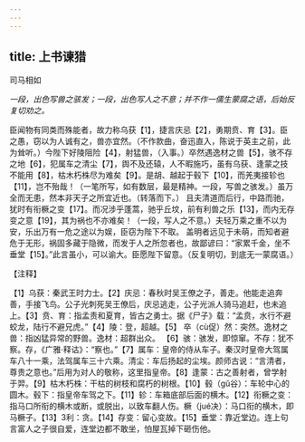 ```yaml
---
---
---
```

title: 上书谏猎
---



司马相如

*一段，出色写兽之骇发；一段，出色写人之不意；并不作一儒生蒙腐之语，后始反复切劝之。*

臣闻物有同类而殊能者，故力称乌获【1】，捷言庆忌【2】，勇期贲、育【3】。臣之愚，窃以为人诚有之，兽亦宜然。（不作款曲，奋迅直入，陈说于英主之前，此为耸听。）今陛下好陵阻险【4】，射猛兽，（入事。）卒然遇逸材之兽【5】，骇不存之地【6】，犯属车之清尘【7】，舆不及还辕，人不暇施巧，虽有乌获、逢蒙之技不能用【8】，枯木朽株尽为难矣【9】。是胡、越起于毂下【10】，而羌夷接轸也【11】，岂不殆哉！（一笔所写，如有数层，最是精神。一段，写兽之骇发。）虽万全而无患，然本非天子之所宜近也。（转落而下。）
且夫清道而后行，中路而驰，犹时有衔橛之变【17】。而况涉乎蓬蒿，驰乎丘坟，前有利兽之乐【13】，而内无存变之意【19】，其为祸也不亦难矣！（一段，写人之不意。）夫轻万乘之重不以为安，乐出万有一危之途以为娱，臣窃为陛下不取。
盖明者远见于未萌，而知者避危于无形，祸固多藏于隐微，而发于人之所忽者也，故鄙谚曰：“家累千金，坐不垂堂【15】。”此言虽小，可以谕大。臣愿陛下留意。（反复明切，到底无一蒙腐语。）

【注释】

【1】乌获：秦武王时力士。【2】庆忌：春秋时吴王僚之子，善走。他能走追奔善，手接飞鸟。公子光刺死吴王僚后，庆忌逃走，公子光派人骑马追赶，也未追上。【3】贲、育：指孟责和夏育，皆古之勇士。据《尸子》载：“孟贲，水行不避蛟龙，陆行不避兄虎。”【4】陵：登，超越。【5】
卒（cù促）然：突然。逸材之兽：指凶猛异常的野兽。逸材：超群出众。
【6】骇：骇发，即惊窜。不存：犹不察。存，《广雅·释诂》：“察也。”【7】属车：皇帝的侍从车子。秦汉时皇帝大驾属车八十一乘，法驾属车三十六乘。清尘：车后扬起的尘埃。颜师古说：“言清者，尊贵之意也。”后用为对人的敬称，这里指皇帝。【8】逢蒙：古之善射者，曾学射于羿。【9】枯木朽株：干枯的树枝和腐朽的树根。【10】毂（gǔ谷）：车轮中心的圆木。毂下：指皇帝车驾之下。【11】轸：车箱底部后面的横木。【12】衔橛之变：指马口所衔的横木或断，或脱出，以致车翻人伤。橛（jué决）：马口衔的横木，即马橛子。【13】3利：贪。【14】存变：留心变故。【15】垂堂：靠近堂边。连上句言富人之子很自爱，连堂边都不敢坐，怕屋瓦掉下砸伤他。